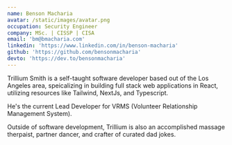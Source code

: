 ```yaml
---
name: Benson Macharia
avatar: /static/images/avatar.png
occupation: Security Engineer
company: MSc. | CISSP | CISA
email: 'bm@bmacharia.com'
linkedin: 'https://www.linkedin.com/in/benson-macharia'
github: 'https://github.com/bensonmacharia'
devto: 'https://dev.to/bensonmacharia'
---
```


Trillium Smith is a self-taught software developer based out of the Los Angeles area, speicalizing in building full stack web applications in React, utilizing resources like Tailwind, NextJs, and Typescript.

He's the current Lead Developer for VRMS (Volunteer Relationship Management System).

Outside of software development, Trillium is also an accomplished massage therpaist, partner dancer, and crafter of curated dad jokes.

